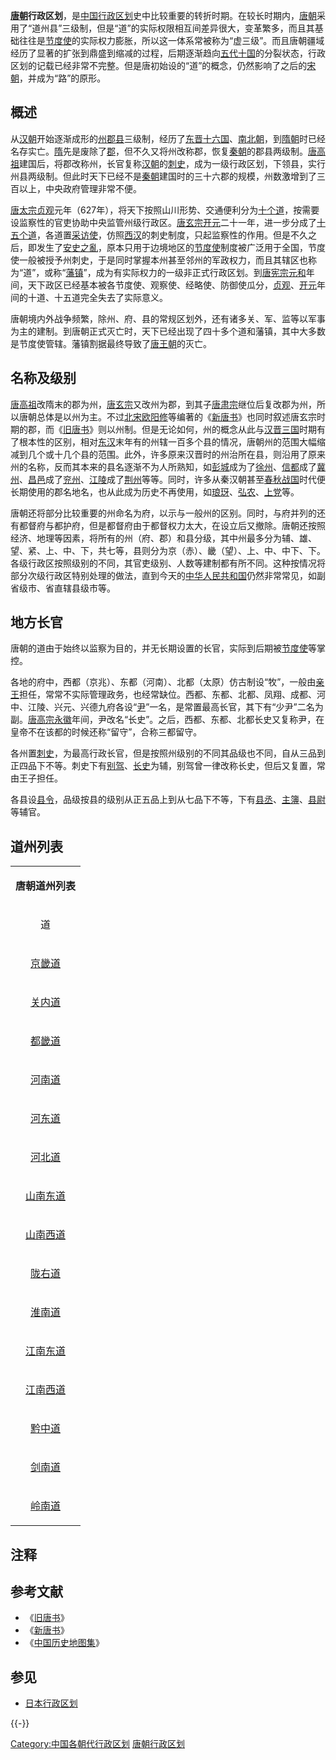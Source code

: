 {{File|zh-hant=唐朝疆域（繁）.png|zh-hans=唐朝疆域（简）.png|420px|thumb|desc=唐朝行政區劃與疆域圖}}

'''[[唐朝|唐朝]]行政区划'''，是[[中国行政区划|中国行政区划]]史中比较重要的转折时期。在较长时期内，[[唐朝|唐朝]]采用了“道州县”三级制，但是“道”的实际权限相互间差异很大，变革繁多，而且其基础往往是[[节度使|节度使]]的实际权力膨胀，所以这一体系常被称为“虚三级”。而且唐朝疆域经历了显著的扩张到鼎盛到缩减的过程，后期逐渐趋向[[五代十国|五代十国]]的分裂状态，行政区划的记载已经非常不完整。但是唐初始设的“道”的概念，仍然影响了之后的[[宋朝|宋朝]]，并成为“路”的原形。

==概述==
从[[汉朝|汉朝]]开始逐渐成形的[[州|州]][[郡|郡]][[县|县]]三级制，经历了[[东晋|东晋]][[五胡十六国|十六国]]、[[南北朝|南北朝]]，到[[隋朝|隋朝]]时已经名存实亡。[[隋|隋]]先是废除了[[郡|郡]]，但不久又将州改称郡，恢复[[秦朝|秦朝]]的郡县两级制。[[李渊|唐高祖]]建国后，将郡改称州，长官复称[[汉朝|汉朝]]的[[刺史|刺史]]，成为一级行政区划，下领县，实行州县两级制。但此时天下已经不是[[秦朝|秦朝]]建国时的三十六郡的规模，州数激增到了三百以上，中央政府管理非常不便。

[[唐太宗|唐太宗]][[貞觀_(唐朝)|贞观]]元年（627年），将天下按照山川形势、交通便利分为[[贞观十道|十个道]]，按需要设监察性的官吏协助中央监管州级行政区。[[唐玄宗|唐玄宗]][[开元|开元]]二十一年，进一步分成了[[开元十五道|十五个道]]，各道置[[采访使|采访使]]，仿照[[西汉|西汉]]的刺史制度，只起监察性的作用。但是不久之后，即发生了[[安史之亂|安史之亂]]，原本只用于边境地区的[[节度使|节度使]]制度被广泛用于全国，节度使一般被授予州刺史，于是同时掌握本州甚至邻州的军政权力，而且其辖区也称为“道”，或称“[[藩镇|藩镇]]”，成为有实际权力的一级非正式行政区划。到[[唐宪宗|唐宪宗]][[元和_(唐朝)|元和]]年间，天下政区已经基本被各节度使、观察使、经略使、防御使瓜分，[[貞觀|贞观]]、[[开元|开元]]年间的十道、十五道完全失去了实际意义。

唐朝境内外战争频繁，除州、府、县的常规区划外，还有诸多关、军、监等以军事为主的建制。到唐朝正式灭亡时，天下已经出现了四十多个道和藩镇，其中大多数是节度使管辖。藩镇割据最终导致了[[唐朝|唐王朝]]的灭亡。

==名称及级别==
[[李渊|唐高祖]]改隋末的郡为州，[[唐玄宗|唐玄宗]]又改州为郡，到其子[[唐肃宗|唐肃宗]]继位后复改郡为州，所以唐朝总体是以州为主。不过[[北宋|北宋]][[欧阳修|欧阳修]]等编著的《[[新唐书|新唐书]]》也同时叙述唐玄宗时期的郡，而《[[旧唐书|旧唐书]]》则以州制。但是无论如何，州的概念从此与[[汉朝|汉]][[晋朝|晋]][[三国|三国]]时期有了根本性的区别，相对[[东汉|东汉]]末年有的州辖一百多个县的情况，唐朝州的范围大幅缩减到几个或十几个县的范围。此外，许多原来汉晋时的州治所在县，则沿用了原来州的名称，反而其本来的县名逐渐不为人所熟知，如[[彭城郡|彭城]]成为了[[徐州_(三国至明朝)|徐州]]、[[信都郡|信都]]成了[[冀州_(古代)|冀州]]、[[昌邑市|昌邑]]成了[[兖州_(古代)|兖州]]、[[江陵郡|江陵]]成了[[荆州_(古代)|荆州]]等等。同时，许多从秦汉朝甚至[[东周|春秋战国]]时代便长期使用的郡名地名，也从此成为历史不再使用，如[[琅玡|琅玡]]、[[弘农郡|弘农]]、[[上党郡|上党]]等。

唐朝还将部分比较重要的州命名为府，以示与一般州的区别。同时，与府并列的还有都督府与都护府，但是都督府由于都督权力太大，在设立后又撤除。唐朝还按照经济、地理等因素，将所有的州（府、郡）和县分级，其中州最多分为辅、雄、望、紧、上、中、下，共七等，县则分为京（赤）、畿（望）、上、中、中下、下。各级行政区按照级别的不同，其官吏级别、人数等建制都有所不同。这种按情况将部分次级行政区特别处理的做法，直到今天的[[中华人民共和国|中华人民共和国]]仍然非常常见，如副省级市、省直辖县级市等。

==地方长官==
唐朝的道由于始终以监察为目的，并无长期设置的长官，实际到后期被[[节度使|节度使]]等掌控。

各地的府中，西都（京兆）、东都（河南）、北都（太原）仿古制设“牧”，一般由[[亲王|亲王]]担任，常常不实际管理政务，也经常缺位。西都、东都、北都、凤翔、成都、河中、江陵、兴元、兴德九府各设“[[尹|尹]]”一名，是常置最高长官，其下有“少尹”二名为副。[[唐高宗|唐高宗]][[永徽|永徽]]年间，尹改名“长史”。之后，西都、东都、北都长史又复称尹，在皇帝不在该都的时候还称“留守”，合称三都留守。

各州置[[刺史|刺史]]，为最高行政长官，但是按照州级别的不同其品级也不同，自从三品到正四品下不等。刺史下有[[别驾|别驾]]、[[长史|长史]]为辅，别驾曾一律改称长史，但后又复置，常由王子担任。

各县设[[县令|县令]]，品级按县的级别从正五品上到从七品下不等，下有[[县丞|县丞]]、[[主簿|主簿]]、[[县尉|县尉]]等辅官。

==道州列表==
{| align=center class="toc" style="width:600px" border="1"
|-
| colspan="6" align="center" bgcolor="#ccccff" |'''唐朝道州列表'''
|- align="center"
| 道 || 治所 || 州府 || 别称 ||州治所||县数
|-
|rowspan="7"|[[京畿道_(唐朝)|京畿道]]
|rowspan="7"|[[长安|京城]]
|[[长安|京城]]{{efn|历称京城、西京、中京、西京、上都}}||——||——||——
|-
|[[雍州|雍州]]||[[京兆府|京兆府]]||[[长安|京城]]||20
|-
|[[华州_(华县)|华州]]||[[华州_(华县)|兴德府]]{{efn|原称华阴郡。}}||[[郑县|郑县]]||4
|-
|[[同州|同州]]||[[冯翊郡|冯翊郡]]||[[冯翊县|冯翊县]]||8
|-
|[[商洛市|商州]]||[[上洛郡|上洛郡]]||[[上洛县|上洛县]]||6
|-
|[[岐州|岐州]]||[[凤翔府|凤翔府]]||[[凤翔县|雍县]]||9
|-
|[[邠州_(彬州)|邠州]]||[[新平郡|新平郡]]||[[新平县|新平县]]||4
|-
|rowspan="25"|[[关内道|关内道]]
|rowspan="25"|[[长安|京城]]
|[[隴州|隴州]]||[[汧阳郡|汧阳郡]]||[[汧源县|汧源县]]||3
|-
|[[涇州|涇州]]||[[保定郡|保定郡]]||[[安定县|安定县]]||5
|-
|[[原州|原州]]||[[平凉郡|平凉郡]]||[[平高县|平高县]]||2
|-
|[[渭州|渭州]]||[[渭源郡|渭源郡]]||[[襄武县|襄武县]]||1
|-
|[[武州_(西魏)|武州]]{{efn|原属原州。}}||——||[[萧关县|萧关县]]||1
|-
|[[甯州|甯州]]||[[彭原郡|彭原郡]]||[[定安县|定安县]]||5
|-
|[[庆州_(庆阳)|庆州]]||[[顺化郡|顺化郡]]||[[安化县|安化县]]||10
|-
|[[鄜州|鄜州]]||[[洛交郡|洛交郡]]||[[洛交县|洛交县]]||5
|-
|[[坊州|坊州]]||[[中部郡|中部郡]]||[[中部县|中部县]]||4
|-
|[[丹州|丹州]]||[[咸宁郡|咸宁郡]]||[[义川县|义川县]]||4
|-
|[[延州_(延安)|延州]]||[[延安郡|延安郡]]||[[肤施县|肤施县]]||10
|-
|[[灵州|灵州]]||[[靈武郡|靈武郡]]||[[回乐县|回乐县]]||4
|-
|[[威州|威州]]{{efn|原属灵州。}}||——||[[鸣沙县|鸣沙县]]||2
|-
|[[会州|会州]]||[[会宁郡|会宁郡]]||[[会宁县|会宁县]]||2
|-
|[[盐州_(陕西省)|盐州]]||[[五原郡|五原郡]]||[[五原县|五原县]]||2
|-
|[[夏州|夏州]]||[[朔方郡|朔方郡]]||[[朔方县|朔方县]]||3
|-
|[[绥州|绥州]]||[[上郡|上郡]]||[[上县|上县]]||5
|-
|[[银州|银州]]||[[銀川郡|銀川郡]]||[[儒林县|儒林县]]||4
|-
|[[宥州|宥州]]||[[宁朔郡|宁朔郡]]||[[延恩县|延恩县]]||2
|-
|[[麟州_(开元)|麟州]]||[[新秦郡|新秦郡]]||[[新秦县|新秦县]]||3
|-
|[[胜州|胜州]]||[[榆林郡|榆林郡]]||[[榆林县|榆林县]]||2
|-
|[[丰州_(内蒙古自治区)|丰州]]||[[九原郡|九原郡]]||[[九原县|九原县]]||2
|-
|[[单于都护府|单于大都护府]]||[[云中都护府|云中都护府]]||——||1
|-
|[[安北都护府|安北大都护府]]||[[燕然都护府|燕然都护府]]||[[燕然山|燕然山]]||2
|-
|[[安北都护府|镇北大都护府]]||[[乌拉特前旗|乌拉特前旗]]||——||2
|-
|rowspan="3"|[[都畿道|都畿道]]
|rowspan="3"|[[洛阳市|东都]]{{efn|历称洛阳宫、东都、神都、东京、东都。}}
|[[洛阳市|东都]]||——||——||——
|-
|[[洛州_(唐朝)|洛州]]||[[河南府|河南府]]||[[洛阳|东都]]||20
|-
|[[汝州|汝州]]||[[临汝郡|临汝郡]]||[[梁县|梁县]]||7
|-
|rowspan="28"|[[河南道|河南道]]
|rowspan="28"|[[汴州|汴州]]
|[[陕州_(古代)|陕州]]||[[陕郡|陕郡]]||[[陕州区|陕县]]||6
|-
|[[虢州|虢州]]||[[弘农郡|弘农郡]]||[[弘农县|弘农县]]||6
|-
|[[滑州|滑州]]||[[灵昌郡|灵昌郡]]||[[白马县|白马县]]||7
|-
|[[郑州_(古代)|郑州]]||[[滎陽郡|滎陽郡]]||[[管城县|管城县]]||7
|-
|[[颍州_(北魏)|潁州]]||[[汝阴郡_(北齐)|汝阴郡]]||[[汝阴县_(东晋)|汝阴县]]||4
|-
|[[許州|許州]]||[[潁川郡|潁川郡]]||[[长社县|长社县]]||9
|-
|[[陳州|陳州]]||[[淮阳郡_(隋朝)|淮阳郡]]||[[宛丘县|宛丘县]]||6
|-
|[[蔡州_(隋朝)|蔡州]]{{efn|又称豫州。}}||[[汝南郡|汝南郡]]||[[汝南县|汝阳县]]||10
|-
|[[汴州|汴州]]||[[陈留郡|陈留郡]]||[[浚仪县_(秦国)|浚仪县]]||6
|-
|[[宋州|宋州]]||[[睢阳郡|睢阳郡]]||[[宋城|宋城]]||10
|-
|[[亳州|亳州]]||[[谯郡|谯郡]]||[[谯县|谯县]]||7
|-
|[[徐州|徐州]]||[[彭城郡|彭城郡]]||[[徐州市|彭城县]]||7
|-
|[[泗州|泗州]]||[[臨淮郡|臨淮郡]]||[[临淮县|临淮县]]||4
|-
|[[濠州|濠州]]||[[钟离郡|钟离郡]]||[[钟离县|钟离县]]||3
|-
|[[宿州_(古代)|宿州]]||[[沛郡|沛郡]]||[[符离县|符离县]]||4
|-
|[[鄆州|鄆州]]||[[東平郡_(北魏)|东平郡]]||[[须昌县|须昌县]]||9
|-
|[[齐州_(唐朝)|齐州]]||[[济南郡|济南郡]]||[[历城县|历城县]]||6
|-
|[[曹州|曹州]]||[[济阴郡|济阴郡]]||[[济阴县|济阴县]]||6
|-
|[[濮州|濮州]]||[[濮阳郡|濮阳郡]]||[[鄄城县|鄄城县]]||5
|-
|[[青州|青州]]||[[北海郡|北海郡]]||[[益都县|益都县]]||7
|-
|[[淄州|淄州]]||[[淄川郡|淄川郡]]||[[淄川县|淄川县]]||4
|-
|[[登州|登州]]||[[東牟郡|東牟郡]]||[[蓬莱区|蓬莱县]]||4
|-
|[[莱州_(古代)|莱州]]||[[東萊郡|東萊郡]]||[[掖县|掖县]]||4
|-
|[[棣州|棣州]]||[[樂安郡|樂安郡]]||[[厌次县|厌次县]]||5
|-
|[[兖州_(古代)|兖州]]||[[魯郡|魯郡]]||[[滋阳县_(明朝)|瑕丘县]]||10
|-
|[[海州|海州]]||[[东海郡|东海郡]]||[[朐山县|朐山县]]||4
|-
|[[沂州|沂州]]||[[琅邪郡|琅邪郡]]||[[临沂县|临沂县]]||5
|-
|[[密州|密州]]||[[高密郡|高密郡]]||[[诸城县|诸城县]]||4
|-
|rowspan="21"|[[河东道|河东道]]
|rowspan="21"|[[蒲州_(北周)|蒲州]]
|[[蒲州_(北周)|蒲州]]||[[河中府|河中府]]||[[河东县|河东县]]||13
|-
|[[晋州_(北魏)|晋州]]||[[平阳郡|平阳郡]]||[[临汾市|临汾县]]||8
|-
|[[绛州|绛州]]||[[绛郡_(隋朝)|绛郡]]||[[正平县|正平县]]||7
|-
|[[慈州_(唐朝)|慈州]]||[[文城郡|文城郡]]||[[吉昌县|吉昌县]]||5
|-
|[[隰州_(隋朝)|隰州]]||[[大宁郡|大宁郡]]||[[隰川县|隰川县]]||6
|-
|[[并州|并州]]||[[太原府|太原府]]{{efn|也称北都、太原郡。}}||[[晋阳县|晋阳县]]||13
|-
|[[汾州|汾州]]||[[西河郡|西河郡]]||[[西河县|西河县]]{{efn|本称隰城。}}||5
|-
|[[沁州|沁州]]||[[阳城郡|阳城郡]]||[[沁源县|沁源县]]||3
|-
|[[辽州_(山西)|辽州]]||[[樂平郡|樂平郡]]||[[辽山县|辽山县]]||3
|-
|[[嵐州|嵐州]]||[[楼烦郡|楼烦郡]]||[[宜芳县|宜芳县]]||4
|-
|[[宪州|宪州]]{{efn|原属岚州。}}||楼烦郡||[[楼烦县|楼烦县]]||3
|-
|[[石州_(北周)|石州]]||[[昌化郡|昌化郡]]||[[离石县|离石县]]||5
|-
|[[忻州|忻州]]||[[定襄郡|定襄郡]]||[[秀容县|秀容县]]||2
|-
|[[代州|代州]]||[[雁门郡|雁门郡]]||[[代县|雁门县]]||5
|-
|[[云州_(贞观)|云州]]||[[云中郡|云中郡]]||[[云中县|云中县]]||1
|-
|[[朔州_(北齐)|朔州]]||[[馬邑郡|馬邑郡]]||[[善阳县|善阳县]]||2
|-
|[[蔚州_(北魏)|蔚州]]||[[兴唐郡|兴唐郡]]||[[灵丘县|灵丘县]]||3
|-
|[[武州|武州]]||[[代郡|代郡]]||[[文德县|文德县]]||1
|-
|[[新州|新州]]||[[代郡|代郡]]||[[涿鹿|涿鹿]][[永兴县|永兴县]]||4
|-
|[[潞州|潞州]]||[[上党郡|上党郡]]||[[上党县|上党县]]||10
|-
|[[泽州|泽州]]||[[高平郡|高平郡]]||[[晋城县|晋城县]]||6
|-
|rowspan="30"|[[河北道|河北道]]
|rowspan="30"|[[魏州|魏州]]
|[[孟州_(古代)|孟州]]{{efn|原属河南府。}}||河内郡||[[河阳县|河阳县]]||5
|-
|[[懷州|懷州]]||[[河內郡_(中國)|河内郡]]||[[河内县_(中国)|河内县]]||5
|-
|[[魏州|魏州]]||[[魏郡|魏郡]]||[[贵乡县|贵乡县]]||14
|-
|[[博州|博州]]||[[博平郡|博平郡]]||[[聊城县|聊城县]]||6
|-
|[[相州_(中國)|相州]]||[[邺郡|邺郡]]||[[安阳县|安阳县]]||6
|-
|[[卫州|卫州]]||[[汲郡|汲郡]]||[[汲县|汲县]]||5
|-
|[[貝州|貝州]]||[[清河郡|清河郡]]||[[清河县|清河县]]||8
|-
|[[澶州|澶州]]{{efn|原属魏州。}}||[[顿丘郡|顿丘郡]]||[[顿丘县|顿丘县]]||4
|-
|[[邢州|邢州]]||[[鉅鹿郡|鉅鹿郡]]||[[龙冈县|龙冈县]]||8
|-
|[[洺州|洺州]]||[[广平郡|广平郡]]||[[永年县_(隋朝)|永年县]]||6
|-
|[[惠州|惠州]]{{efn|原属相州、洺州。}}[[磁州|磁州]]||[[成安郡|成安郡]]||[[滏阳|滏阳]]||4
|-
|[[镇州|镇州]]{{efn|又称恒州。}}||[[常山郡|常山郡]]{{efn|又称恒山郡。}}||[[真定县|真定县]]||11
|-
|[[冀州_(古代)|冀州]]||[[信都郡|信都郡]]||[[信都县|信都县]]||9
|-
|[[深州_(古代)|深州]]||[[饶阳郡|饶阳郡]]||[[陆泽县|陆泽县]]||7
|-
|[[赵州|赵州]]||[[邯鄲郡|赵郡]]||[[平棘县|平棘县]]||8
|-
|[[沧州|沧州]]||[[景城郡|景城郡]]||[[清池县|清池县]]||7
|-
|[[景州|景州]]{{efn|原属沧州，反复并置。}}||景城郡||[[弓高县|弓高县]]||4
|-
|[[德州_(山东)|德州]]||[[平原郡|平原郡]]||[[安德县|安德县]]||6
|-
|[[定州_(北魏)|定州]]||[[博陵郡|博陵郡]]||[[安喜县|安喜县]]||10
|-
|[[易州|易州]]||[[上谷郡|上谷郡]]||[[易县|易县]]||6
|-
|[[幽州_(古代)|幽州]]||[[范阳郡|范阳郡]]||[[北京市|蓟县]]||9
|-
|[[涿州_(古代)|涿州]]||[[涿郡|涿郡]]||[[范阳县|范阳县]]||5
|-
|[[瀛洲|瀛洲]]||[[河間郡|河間郡]]||[[河间县|河间县]]||5
|-
|[[莫州|莫州]]||[[文安郡|文安郡]]||[[莫县|莫县]]||6
|-
|[[平州|平州]]||[[北平郡|北平郡]]||[[卢龙县|卢龙县]]||3
|-
|[[妫州|妫州]]||[[妫川郡|妫川郡]]||[[怀戎县|怀戎县]]||1
|-
|[[檀州|檀州]]||[[密云郡|密云郡]]||[[密云县|密云县]]||2
|-
|[[蓟州_(古代)|蓟州]]||[[渔阳郡|渔阳郡]]||[[蓟县|渔阳县]]||3
|-
|[[营州_(昌黎)|营州]]||[[柳城郡|柳城郡]]||[[柳城县|柳城县]]||1
|-
|[[安东都护府|安东都护府]]||[[北平郡|北平郡]]||卢龙[[迁西县|迁西县]]||——
|-
|rowspan="18"|[[山南东道|山南东道]]
|rowspan="18"|[[襄州|襄州]]
|[[荆州|荆州]]||[[江陵府|江陵府]]{{efn|也称南都、江陵郡。}}||[[江陵县|江陵县]]||8
|-
|[[峡州|峡州]]||[[夷陵郡|夷陵郡]]||[[夷陵县|夷陵县]]||4
|-
|[[歸州|歸州]]||[[巴东郡|巴东郡]]||[[秭归县|秭归县]]||3
|-
|[[夔州|夔州]]||[[雲安郡|雲安郡]]||[[奉节县|奉节县]]||4
|-
|[[澧州|澧州]]||[[澧阳郡|澧阳郡]]||[[澧阳县|澧阳县]]||4
|-
|[[朗州|朗州]]||[[武陵郡|武陵郡]]||[[武陵县|武陵县]]||2
|-
|[[忠州|忠州]]||[[南賓郡|南賓郡]]||[[忠县|临江县]]||5
|-
|[[涪州|涪州]]||[[涪陵郡|涪陵郡]]||[[涪陵县|涪陵县]]||5
|-
|[[万州_(重庆)|万州]]||[[南浦郡|南浦郡]]||[[南浦县|南浦县]]||3
|-
|[[襄州|襄州]]||[[襄阳郡|襄阳郡]]||[[襄阳县|襄阳县]]||7
|-
|[[泌州|泌州]]{{efn|又称唐州。}}||[[淮安郡|淮安郡]]||[[泌阳县|泌阳县]]||7
|-
|[[隋州|隋州]]||[[汉东郡|汉东郡]]||[[隋县|隋县]]||4
|-
|[[邓州_(隋朝)|邓州]]||[[南阳郡|南阳郡]]||[[穰县|穰县]]||6
|-
|[[均州|均州]]||[[武當郡|武當郡]]||[[武当县|武当县]]||3
|-
|[[房州|房州]]||[[房陵郡|房陵郡]]||[[房陵县|房陵县]]||4
|-
|[[复州|复州]]||[[竟陵郡|竟陵郡]]||[[沔阳县|沔阳县]]||3
|-
|[[郢州|郢州]]||[[富水郡|富水郡]]||[[京山县|京山县]]||3
|-
|[[金州_(西魏)|金州]]||[[汉阴郡|汉阴郡]]||[[西城县_(西汉)|西城县]]||6
|-
|rowspan="17"|[[山南西道|山南西道]]
|rowspan="17"|[[梁州|梁州]]
|[[梁州|梁州]]||[[興元府|興元府]]{{efn|又称汉中郡、汉川郡。}}||[[南郑县|南郑县]]||5
|-
|[[洋州|洋州]]||[[洋川郡|洋川郡]]||[[西乡县|西乡县]]||4
|-
|[[利州|利州]]||[[益昌郡|益昌郡]]||[[绵谷县|绵谷县]]||6
|-
|[[鳳州|鳳州]]||[[河池郡|河池郡]]||[[梁泉县|梁泉县]]||3
|-
|[[興州|興州]]||[[顺政郡|顺政郡]]||[[顺政县|顺政县]]||2
|-
|[[成州|成州]]||[[同谷郡|同谷郡]]||[[上禄县|上禄县]]||3
|-
|[[文州|文州]]||[[阴平郡|阴平郡]]||[[曲水县|曲水县]]||1
|-
|[[扶州|扶州]]||[[同昌郡|同昌郡]]||[[同昌县|同昌县]]||4
|-
|[[集州|集州]]||[[符阳郡|符阳郡]]||[[难江县|难江县]]||3
|-
|[[壁州|壁州]]||[[始寧郡|始寧郡]]||[[诺水县|诺水县]]||5
|-
|[[巴州|巴州]]||[[清化郡|清化郡]]||[[化城县|化城县]]||9
|-
|[[蓬州|蓬州]]||[[蓬山郡|蓬山郡]]||[[大寅县|大寅县]]||7
|-
|[[通州|通州]]||[[通川郡|通川郡]]||[[通川县|通川县]]||9
|-
|[[开州|开州]]||[[盛山郡|盛山郡]]||[[盛山县|盛山县]]||3
|-
|[[阆州|阆州]]||[[阆中郡|阆中郡]]||[[阆中县|阆中县]]||9
|-
|[[果州|果州]]||[[南充郡|南充郡]]||[[南充县|南充县]]||5
|-
|[[渠州|渠州]]||[[潾山郡|潾山郡]]{{efn|又称宕渠郡。}}||[[流江县|流江县]]||3
|-
|rowspan="21"|[[陇右道|陇右道]]
|rowspan="21"|[[鄯州|鄯州]]
|[[秦州|秦州]]||[[天水郡|天水郡]]||[[成纪县|成纪县]]{{efn|开元年间曾因地震移治上邽，天宝迁回。}}||6
|-
|[[河州|河州]]||[[安昌郡|安昌郡]]||[[枹罕县|枹罕县]]||3
|-
|[[渭州|渭州]]||[[陇西郡|陇西郡]]||[[襄武县|襄武县]]||4
|-
|[[鄯州|鄯州]]||[[西平郡|西平郡]]||[[湟水县|湟水县]]||3
|-
|[[兰州|兰州]]||[[金城郡|金城郡]]||[[金城县_(汉朝)|金城县]]||2
|-
|[[临州_(西魏)|临州]]||[[狄道郡|狄道郡]]{{efn|原属金城郡，天宝分置。}}||[[狄道县|狄道县]]||2
|-
|[[阶州|阶州]]{{efn|原称武州，被[[吐蕃|吐蕃]]占据后又收复。}}||[[武都郡|武都郡]]||[[将利县|将利县]]||3
|-
|[[洮州|洮州]]{{efn|曾称临州。}}||[[临洮郡|临洮郡]]||[[临潭县|临潭县]]||1
|-
|[[岷州|岷州]]||[[和政郡|和政郡]]||[[溢乐县|溢乐县]]||3
|-
|[[廓州|廓州]]||[[宁塞郡|宁塞郡]]||[[广威县|广威县]]{{efn|原名化隆、化成。}}||3
|-
|[[叠州|叠州]]||[[合川郡|合川郡]]||[[合川县|合川县]]||2
|-
|[[宕州|宕州]]||[[怀道郡|怀道郡]]||[[怀道县|怀道县]]||2
|-
|[[涼州_(古代)|凉州]]||[[武威郡|武威郡]]||[[姑臧县|姑臧县]]||5
|-
|[[沙州|沙州]]||[[敦煌郡|敦煌郡]]||[[敦煌县|敦煌县]]||2
|-
|[[瓜州|瓜州]]||[[晋昌郡|晋昌郡]]||[[晋昌县|晋昌县]]||2
|-
|[[甘州|甘州]]||[[张掖郡|张掖郡]]||[[张掖县|张掖县]]||2
|-
|[[肃州_(隋朝)|肃州]]||[[酒泉郡|酒泉郡]]||[[酒泉县|酒泉县]]||3
|-
|[[伊州_(唐朝)|伊州]]||[[伊吾郡|伊吾郡]]||[[伊吾县|伊吾县]]||3
|-
|[[西州_(唐朝)|西州]]||[[交河郡|交河郡]]||[[前庭县|前庭县]]{{efn|原名高昌。}}||5
|-
|[[庭州|庭州]]||[[北庭大都护府|北庭大都护府]]||[[金满县|金满县]]||4
|-
|[[安西大都护府|安西大都护府]]||[[龟兹|龟兹]]||——{{efn|原治于西州，后随军迁治多处。}}||——
|-
|rowspan="12"|[[淮南道|淮南道]]
|rowspan="12"|[[扬州_(古代)|扬州]]
|[[扬州|扬州]]||[[广陵郡|广陵郡]]||[[江都县|江都县]]||7
|-
|[[楚州|楚州]]||[[淮阴郡|淮阴郡]]||[[山阳县_(江苏省)|山阳县]]||4
|-
|[[滁州_(古代)|滁州]]||[[永阳郡|永阳郡]]||[[清流县|清流县]]||3
|-
|[[和州|和州]]||[[歷陽郡|歷陽郡]]||[[历阳县|历阳县]]||3
|-
|[[寿州_(唐朝)|寿州]]||[[寿春郡|寿春郡]]||[[寿春县|寿春县]]||5
|-
|[[廬州_(隋朝)|庐州]]||[[庐江郡|庐江郡]]||[[合肥县|合肥县]]||5
|-
|[[舒州|舒州]]||[[同安郡|同安郡]]||[[怀宁县|怀宁县]]||5
|-
|[[光州_(中国)|光州]]||[[弋陽郡|弋陽郡]]||[[定城县|定城县]]||5
|-
|[[蕲州|蕲州]]||[[蕲春郡|蕲春郡]]||[[蕲春县|蕲春县]]||4
|-
|[[安州|安州]]||[[安陸郡|安陸郡]]||[[安陆县|安陆县]]||6
|-
|[[黄州|黄州]]||[[齐安郡|齐安郡]]||[[新洲区|黄冈县]]||3
|-
|[[申州|申州]]||[[義陽郡|義陽郡]]||[[义阳县|义阳县]]||3
|-
|rowspan="19"|[[江南东道|江南东道]]
|rowspan="19"|[[苏州|苏州]]
|[[润州|润州]]||[[丹楊郡|丹楊郡]]||[[丹徒县|丹徒县]]||4
|-
|[[升州_(唐朝)|升州]]||[[江宁郡|江宁郡]]||[[江宁县|上元县]]{{efn|原称江宁县。}}||4
|-
|[[常州|常州]]||[[晋陵郡|晋陵郡]]||[[晋陵县|晋陵县]]||5
|-
|[[苏州_(隋至北宋)|苏州]]||[[吴郡|吴郡]]||[[吴县|吴县]]||7
|-
|[[湖州_(隋朝)|湖州]]||[[吳興郡|吳興郡]]||[[乌程县|乌程县]]||5
|-
|[[杭州_(古代)|杭州]]||[[餘杭郡|餘杭郡]]||[[钱塘县|钱塘县]]||8
|-
|[[睦州|睦州]]||[[新定郡|新定郡]]||[[建德县|建德县]]||6
|-
|[[越州|越州]]||[[會稽郡|會稽郡]]||[[会稽县|会稽县]]||7
|-
|[[明州_(开元)|明州]]||[[馀姚郡|馀姚郡]]||[[鄮县|鄮县]]||4
|-
|[[衢州|衢州]]||[[信安郡|信安郡]]||[[信安县|信安县]]{{efn|又称西安县。}}||4
|-
|[[处州|处州]]{{efn|原称括州。}}||[[缙云郡|缙云郡]]{{efn|原称永嘉郡。}}||[[丽水县|丽水县]]{{efn|原称括苍县。}}||6
|-
|[[婺州|婺州]]||[[东阳郡|东阳郡]]||[[金华县|金华县]]||7
|-
|[[温州|温州]]{{efn|原属括州。}}||[[永嘉郡|永嘉郡]]||[[永嘉县|永嘉县]]||4
|-
|[[台州|台州]]||[[临海郡|临海郡]]||[[临海县|临海县]]||5
|-
|[[福州|福州]]||[[长乐郡_(唐朝)|长乐郡]]||[[闽县|闽县]]||10
|-
|[[建州|建州]]||[[建安郡|建安郡]]||[[建安县|建安县]]||5
|-
|[[泉州|泉州]]||[[清源郡|清源郡]]||[[晋江县|晋江县]]||4
|-
|[[汀州|汀州]]||[[临汀郡|临汀郡]]||[[长汀县|长汀县]]||3
|-
|[[漳州|漳州]]||[[漳浦郡|漳浦郡]]||[[漳浦县|漳浦县]]||3
|-
|rowspan="19"|[[江南西道|江南西道]]
|rowspan="19"|[[洪州|洪州]]
|[[宣州|宣州]]||[[宣城郡|宣城郡]]||[[宣城县|宣城县]]||8
|-
|[[歙州|歙州]]||[[新安郡|新安郡]]||[[歙县|歙县]]||6
|-
|[[池州|池州]]{{efn|原属宣州。}}||[[秋浦郡|秋浦郡]]||[[秋浦县|秋浦县]]||4
|-
|[[洪州|洪州]]||[[豫章郡|豫章郡]]||[[豫章县|豫章县]]||7
|-
|[[江州_(隋朝)|江州]]||[[浔阳郡|浔阳郡]]||[[浔阳县|浔阳县]]||3
|-
|[[鄂州|鄂州]]||[[江夏郡|江夏郡]]||[[武汉市|江夏县]]||7
|-
|[[岳州|岳州]]||[[巴陵郡|巴陵郡]]||[[巴陵县|巴陵县]]||5
|-
|[[饶州|饶州]]||[[鄱阳郡|鄱阳郡]]||[[鄱阳县|鄱阳县]]||4
|-
|[[虔州|虔州]]||[[南康郡|南康郡]]||[[赣州市|赣县]]||7
|-
|[[吉州|吉州]]||[[庐陵郡|庐陵郡]]||[[庐陵县|庐陵县]]||5
|-
|[[袁州|袁州]]||[[宜春郡|宜春郡]]||[[宜春县|宜春县]]||3
|-
|[[信州|信州]]{{efn|原属饶州、衢州。}}||鄱阳郡||[[弋阳县|弋阳县]]||4
|-
|[[抚州|抚州]]||[[临川郡|临川郡]]||[[临川县|临川县]]||4
|-
|[[潭州|潭州]]||[[长沙郡|长沙郡]]||[[长沙县|长沙县]]||6
|-
|[[衡州|衡州]]||[[衡阳郡|衡阳郡]]||[[衡阳县|衡阳县]]||6
|-
|[[永州|永州]]||[[零陵郡|零陵郡]]||[[零陵县|零陵县]]||4
|-
|[[道州|道州]]||[[江华郡|江华郡]]||[[营道县|营道县]]||5
|-
|[[郴州|郴州]]||[[桂阳郡|桂阳郡]]||[[郴县|郴县]]||8
|-
|[[邵州|邵州]]||[[邵阳郡|邵阳郡]]||[[邵阳县|邵阳县]]||2
|-
|rowspan="13"|[[黔中道|黔中道]]
|rowspan="13"|[[黔州|黔州]]
|[[黔州|黔州]]||[[黔中郡|黔中郡]]||[[彭水县|彭水县]]||6
|-
|[[辰州|辰州]]||[[卢溪郡|卢溪郡]]||[[沅陵县|沅陵县]]||5
|-
|[[锦州|锦州]]||[[卢阳郡|卢阳郡]]||[[卢阳县|卢阳县]]||5
|-
|[[施州|施州]]||[[清化郡|清化郡]]||[[清江县|清江县]]||2
|-
|[[叙州|叙州]]{{efn|又称巫州。}}||[[潭阳郡|潭阳郡]]||[[龙标县|龙标县]]||3
|-
|[[奖州|奖州]]||[[龙溪郡|龙溪郡]]||[[夜郎县|夜郎县]]{{efn|又称峨山县。}}||3
|-
|[[夷州|夷州]]||[[义泉郡|义泉郡]]||[[绥阳县|绥阳县]]||5
|-
|[[播州|播州]]||[[播川郡|播川郡]]||[[遵义县|遵义县]]||3
|-
|[[思州|思州]]||[[宁夷郡|宁夷郡]]||[[务川县|务川县]]||3
|-
|[[费州|费州]]||[[涪川郡|涪川郡]]||[[涪川县|涪川县]]||4
|-
|[[南州_(黔中道)|南州]]||[[南川郡|南川郡]]||[[南川县|南川县]]||2
|-
|[[溪州_(武周)|溪州]]||[[灵溪郡|灵溪郡]]||[[大乡县|大乡县]]||2
|-
|[[溱州|溱州]]||[[溱溪郡|溱溪郡]]||[[荣懿县|荣懿县]]||5
|-
|rowspan="40"|[[剑南道|剑南道]]
|rowspan="40"|[[益州|益州]]
|[[益州|益州]]||[[成都府|成都府]]{{efn|又称蜀郡。}}||[[蜀县|蜀县]]||10
|-
|[[彭州|彭州]]||[[蒙阳郡|蒙阳郡]]||[[九陇县|九陇县]]||4
|-
|[[蜀州|蜀州]]||[[唐安郡|唐安郡]]||[[晋原县|晋原县]]||4
|-
|[[汉州|汉州]]||[[德阳郡|德阳郡]]||[[雒县|雒县]]||5
|-
|[[嘉州|嘉州]]||[[犍为郡|犍为郡]]||[[乐山市|龙游县]]||8
|-
|[[眉州|眉州]]||[[通义郡|通义郡]]||[[通义县|通义县]]||5
|-
|[[邛州|邛州]]||[[临邛郡|临邛郡]]||[[临邛县|临邛县]]||7
|-
|[[简州|简州]]||[[阳安郡|阳安郡]]||[[阳安县|阳安县]]||3
|-
|[[资州|资州]]||[[资阳郡|资阳郡]]||[[盘石县|盘石县]]||8
|-
|[[巂州|巂州]]||[[越巂郡|越巂郡]]||[[越巂县|越巂县]]||9
|-
|[[雅州|雅州]]||[[卢山郡|卢山郡]]||[[严道县|严道县]]||5
|-
|[[黎州|黎州]]||[[洪源郡|洪源郡]]||[[汉源县|汉源县]]||3
|-
|[[茂州|茂州]]||[[通化郡|通化郡]]||[[汶山县|汶山县]]||4
|-
|[[翼州|翼州]]||[[临翼郡|临翼郡]]||[[卫山县|卫山县]]{{efn|原称翼针。}}||3
|-
|[[维州|维州]]||[[维川郡|维川郡]]||[[薛城县|薛城县]]||3
|-
|[[戎州|戎州]]||[[南溪郡|南溪郡]]||[[僰道县|僰道县]]||5
|-
|[[姚州|姚州]]||[[云南郡|云南郡]]||[[姚城县|姚城县]]||3
|-
|[[松州|松州]]||[[交川郡|交川郡]]||[[嘉诚县|嘉诚县]]||4
|-
|[[当州|当州]]||[[江源郡|江源郡]]||[[通轨县|通轨县]]||3
|-
|[[悉州|悉州]]||[[归诚郡|归诚郡]]||[[左封县|左封县]]||2
|-
|[[静州|静州]]||[[静川郡|静川郡]]||[[悉唐县|悉唐县]]||3
|-
|[[柘州|柘州]]||[[蓬山郡|蓬山郡]]||[[柘县|柘县]]||2
|-
|[[恭州|恭州]]||[[恭化郡|恭化郡]]||[[和集县|和集县]]{{efn|原称广平县。}}||3
|-
|[[保州|保州]]{{efn|原称奉州，沦陷于吐蕃，收复后改名。}}||[[天保郡|天保郡]]{{efn|原称云山郡。}}||[[定廉县|定廉县]]||4
|-
|[[真州|真州]]||[[昭德郡|昭德郡]]||[[真符县|真符县]]||4
|-
|[[霸州|霸州]]||[[静戎郡|静戎郡]]||——||4
|-
|[[乾州|乾州]]||——||——||2
|-
|[[梓州|梓州]]||[[梓潼郡|梓潼郡]]||[[郪县|郪县]]||9
|-
|[[遂州|遂州]]||[[遂宁郡|遂宁郡]]||[[方义县|方义县]]||5
|-
|[[绵州|绵州]]||[[巴西郡|巴西郡]]||[[巴西县|巴西县]]||8
|-
|[[剑州_(先天)|剑州]]||[[普安郡|普安郡]]||[[普安县_(西魏)|普安县]]||8
|-
|[[合州|合州]]||[[巴中郡|巴中郡]]||[[石镜县|石镜县]]||6
|-
|[[龙州|龙州]]||[[应灵郡|应灵郡]]||[[江油县|江油县]]||2
|-
|[[普州|普州]]||[[安岳郡|安岳郡]]||[[安岳县|安岳县]]||6
|-
|[[渝州|渝州]]||[[南平郡|南平郡]]||[[巴县|巴县]]||5
|-
|[[陵州|陵州]]||[[仁寿郡|仁寿郡]]||[[仁寿县|仁寿县]]||5
|-
|[[荣州|荣州]]||[[和义郡|和义郡]]||[[旭川县|旭川县]]||6
|-
|[[昌州|昌州]]||——||[[昌元县|昌元县]]||4
|-
|[[泸州|泸州]]||[[泸川郡|泸川郡]]||[[泸川县|泸川县]]||5
|-
|[[保宁都护府|保宁都护府]]||——||——||——
|-
|rowspan="75"|[[岭南道|岭南道]]
|rowspan="75"|[[广州_(古代)|广州]]
|[[广州_(古代)|广州]]||[[南海郡|南海郡]]||[[南海县|南海县]]||10
|-
|[[冈州|冈州]]||[[新会郡|新会郡]]||[[新会县|新会县]]||3
|-
|[[韶州|韶州]]||[[始兴郡|始兴郡]]||[[曲江县|曲江县]]||6
|-
|[[循州|循州]]||[[海丰郡|海丰郡]]{{efn|原称龙川郡。}}||[[归善县|归善县]]||6
|-
|[[潮州|潮州]]||[[潮阳郡|潮阳郡]]||[[海阳县|海阳县]]||3
|-
|[[康州|康州]]||[[晋康郡|晋康郡]]||[[端溪县|端溪县]]||4
|-
|[[泷州|泷州]]||[[开阳郡|开阳郡]]||[[泷水县|泷水县]]||4
|-
|[[端州|端州]]||[[高要郡|高要郡]]||[[高要县|高要县]]||2
|-
|[[新州|新州]]||[[新兴郡|新兴郡]]||[[新兴县|新兴县]]||2
|-
|[[封州|封州]]||[[临封郡|临封郡]]||[[封川县|封川县]]||2
|-
|[[潘州|潘州]]||[[南潘郡|南潘郡]]||[[茂名县|茂名县]]||3
|-
|[[春州|春州]]||[[南陵郡|南陵郡]]||[[阳春县|阳春县]]||2
|-
|[[勤州|勤州]]||[[云浮郡|云浮郡]]||[[富林县|富林县]]||2
|-
|[[罗州|罗州]]||[[招义郡|招义郡]]||[[石城县|石城县]]||4
|-
|[[辩州|辩州]]||[[陵水郡|陵水郡]]||[[石龙县|石龙县]]||2
|-
|[[高州|高州]]||[[高凉郡|高凉郡]]||[[良德县|良德县]]||3
|-
|[[恩州|恩州]]||[[恩平郡|恩平郡]]||[[齐安县|齐安县]]||3
|-
|[[雷州|雷州]]||[[海康郡|海康郡]]||[[海康县|海康县]]||3
|-
|[[崖州|崖州]]||[[珠崖郡|珠崖郡]]||[[舍城县|舍城县]]||3
|-
|[[琼州|琼州]]||[[琼山郡|琼山郡]]||[[琼山县|琼山县]]||5
|-
|[[振州|振州]]||[[延德郡|延德郡]]||[[宁远县|宁远县]]||5
|-
|[[儋州|儋州]]||[[昌化郡|昌化郡]]||[[义伦县|义伦县]]||5
|-
|[[万安州|万安州]]||[[万安郡|万安郡]]||[[陵水县|陵水县]]||4
|-
|[[邕州|邕州]]||[[朗宁郡|朗宁郡]]||[[宣化县|宣化县]]||7
|-
|[[澄州|澄州]]||[[贺水郡|贺水郡]]||[[上林县|上林县]]||4
|-
|[[宾州|宾州]]||[[岭方郡|岭方郡]]||[[岭方县|岭方县]]||3
|-
|[[横州_(唐朝)|横州]]||[[宁浦郡|宁浦郡]]||[[宁浦县|宁浦县]]||3
|-
|[[浔州|浔州]]||[[浔江郡|浔江郡]]||[[桂平县|桂平县]]||3
|-
|[[峦州|峦州]]{{efn|原称淳州。}}||[[永定郡|永定郡]]||[[永定县|永定县]]||3
|-
|[[钦州|钦州]]||[[宁越郡|宁越郡]]||[[钦江县|钦江县]]||5
|-
|[[贵州|贵州]]{{efn|原称南定州、南尹州。}}||[[怀泽郡|怀泽郡]]{{efn|原称郁林郡。}}||[[郁林县|郁林县]]||4
|-
|[[龚州|龚州]]||[[临江郡|临江郡]]||[[平南县|平南县]]||5
|-
|[[象州|象州]]||[[象郡|象郡]]{{efn|原桂林郡。}}||[[武化县|武化县]]||3
|-
|[[藤州|藤州]]||[[感义郡|感义郡]]||[[镡津县|镡津县]]||4
|-
|[[岩州|岩州]]||[[常乐郡|常乐郡]]||[[常乐县|常乐县]]||4
|-
|[[宜州|宜州]]||[[龙水郡|龙水郡]]||[[龙水县|龙水县]]||4
|-
|[[瀼州|瀼州]]||[[临潭郡|临潭郡]]||[[瀼江县|瀼江县]]||4
|-
|[[笼州|笼州]]||[[扶南郡|扶南郡]]||[[武勤县|武勤县]]||7
|-
|[[田州|田州]]||[[横山郡|横山郡]]||[[横山县|横山县]]||5
|-
|[[环州|环州]]||[[整平郡|整平郡]]||[[正平县|正平县]]||8
|-
|[[桂州|桂州]]||[[始安郡|始安郡]]||[[始安县|始安县]]||11
|-
|[[梧州|梧州]]||[[苍梧郡|苍梧郡]]||[[苍梧县|苍梧县]]||3
|-
|[[贺州|贺州]]||[[临贺郡|临贺郡]]||[[临贺县|临贺县]]||6
|-
|[[连州|连州]]||[[连山郡|连山郡]]||[[桂阳县|桂阳县]]||3
|-
|[[柳州|柳州]]||[[龙城郡|龙城郡]]||[[马平县|马平县]]||5
|-
|[[富州|富州]]||[[开江郡|开江郡]]||[[龙平县|龙平县]]||3
|-
|[[昭州|昭州]]||[[平乐郡|平乐郡]]||[[平乐县|平乐县]]||3
|-
|[[蒙州|蒙州]]||[[蒙山郡|蒙山郡]]||[[立山县|立山县]]||3
|-
|[[严州|严州]]||[[循德郡|循德郡]]||[[来宾县|来宾县]]||3
|-
|[[融州|融州]]||[[融水郡|融水郡]]||[[融水县|融水县]]||2
|-
|[[思唐州|思唐州]]{{efn|又称羁縻州、正州。}}||[[武郎郡|武郎郡]]||[[武郎县|武郎县]]||2
|-
|[[古州|古州]]||[[乐兴郡|乐兴郡]]||[[乐兴县|乐兴县]]||3
|-
|[[容州|容州]]||[[普宁郡|普宁郡]]||[[北流县|北流县]]||6
|-
|[[牢州|牢州]]||[[定川郡|定川郡]]||[[南流县|南流县]]||3
|-
|[[白州|白州]]||[[南昌郡|南昌郡]]||[[博白县|博白县]]||4
|-
|[[顺州|顺州]]||[[顺义郡|顺义郡]]||——||4
|-
|[[绣州|绣州]]||[[常林郡|常林郡]]||[[常林县|常林县]]||3
|-
|[[郁林州|郁林州]]||[[郁林郡|郁林郡]]||[[石南县|石南县]]||4
|-
|[[党州|党州]]||[[宁仁郡|宁仁郡]]||[[善劳县|善劳县]]||8
|-
|[[窦州|窦州]]||[[怀德郡|怀德郡]]||[[信义县|信义县]]||4
|-
|[[禺州|禺州]]||[[温水郡|温水郡]]||[[峨石县|峨石县]]||4
|-
|[[廉州|廉州]]||[[合浦郡|合浦郡]]||[[合浦县|合浦县]]||4
|-
|[[义州|义州]]||[[连城郡|连城郡]]||[[龙城县|龙城县]]||3
|-
|[[交州|交州]]||[[安南中都护府|安南中都护府]]{{efn|原称交趾郡。}}||[[宋平县|宋平县]]{{efn|治所多有迁移。}}||8
|-
|[[陆州|陆州]]||[[玉山郡|玉山郡]]||[[乌雷县|乌雷县]]||3
|-
|[[峰州|峰州]]||[[承化郡|承化郡]]||[[新昌县|新昌县]]||5
|-
|[[爱州|爱州]]||[[九真郡|九真郡]]||[[九真县|九真县]]||6
|-
|[[驩州|驩州]]||[[日南郡|日南郡]]||[[九德县|九德县]]||4
|-
|[[长州|长州]]||[[文杨郡|文杨郡]]||[[文阳县|文阳县]]||4
|-
|[[福禄州|福禄州]]||[[唐林郡|唐林郡]]||[[安远县|安远县]]||3
|-
|[[汤州|汤州]]||[[汤泉郡|汤泉郡]]||[[汤泉县|汤泉县]]||3
|-
|[[芝州_(唐朝)|芝州]]||[[忻城郡|忻城郡]]||[[忻城县|忻城县]]||7
|-
|[[武峨州|武峨州]]||[[武峨郡|武峨郡]]||[[武峨县|武峨县]]||7
|-
|[[演州|演州]]||[[龙池郡|龙池郡]]{{efn|原称忠义郡。}}||[[忠义县|忠义县]]||7
|-
|[[武安州|武安州]]||[[武曲郡|武曲郡]]||[[武安县|武安县]]||2
|}

== 注释 ==
{{notelist|iger=|3}}

== 参考文献 ==
{{Reflist}}
{{ReflistH}}
* 《[[旧唐书|旧唐书]]》
* 《[[新唐书|新唐书]]》
* 《[[中国历史地图集|中国历史地图集]]》
{{ReflistF}}

== 参见 ==
* [[日本行政区划|日本行政区划]]

{{-}}
{{中国历代行政区划}}
{{唐朝行政區劃|nocat}}

[[Category:中国各朝代行政区划|Category:中国各朝代行政区划]]
[[Category:唐朝行政区划|]]